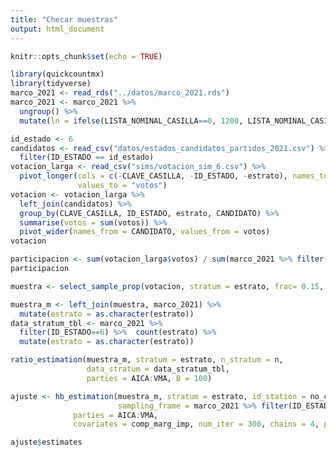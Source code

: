 ```yaml
---
title: "Checar muestras"
output: html_document
---
```


```r
knitr::opts_chunk$set(echo = TRUE)
```

```r
library(quickcountmx)
library(tidyverse)
marco_2021 <- read_rds("../datos/marco_2021.rds")
marco_2021 <- marco_2021 %>% 
  ungroup() %>% 
  mutate(ln = ifelse(LISTA_NOMINAL_CASILLA==0, 1200, LISTA_NOMINAL_CASILLA))
```

```r
id_estado <- 6
candidatos <- read_csv("datos/estados_candidatos_partidos_2021.csv") %>% 
  filter(ID_ESTADO == id_estado)
votacion_larga <- read_csv("sims/votacion_sim_6.csv") %>% 
  pivot_longer(cols = c(-CLAVE_CASILLA, -ID_ESTADO, -estrato), names_to = "PARTIDO",
               values_to = "votos")
votacion <- votacion_larga %>% 
  left_join(candidatos) %>% 
  group_by(CLAVE_CASILLA, ID_ESTADO, estrato, CANDIDATO) %>%
  summarise(votos = sum(votos)) %>% 
  pivot_wider(names_from = CANDIDATO, values_from = votos)
votacion
```

```r
participacion <- sum(votacion_larga$votos) / sum(marco_2021 %>% filter(ID_ESTADO==6) %>% pull(LISTA_NOMINAL_CASILLA))
participacion
```


```r
muestra <- select_sample_prop(votacion, stratum = estrato, frac= 0.15, seed=1123)
```

```r
muestra_m <- left_join(muestra, marco_2021) %>% 
  mutate(estrato = as.character(estrato))
data_stratum_tbl <- marco_2021 %>% 
  filter(ID_ESTADO==6) %>%  count(estrato) %>% 
  mutate(estrato = as.character(estrato))
```


```r
ratio_estimation(muestra_m, stratum = estrato, n_stratum = n, 
                 data_stratum = data_stratum_tbl, 
                 parties = AICA:VMA, B = 100)
```

```r
ajuste <- hb_estimation(muestra_m, stratum = estrato, id_station = no_casilla, 
                        sampling_frame = marco_2021 %>% filter(ID_ESTADO==6), 
              parties = AICA:VMA,
              covariates = comp_marg_imp, num_iter = 300, chains = 4, part = TRUE)
```

```r
ajuste$estimates
```

